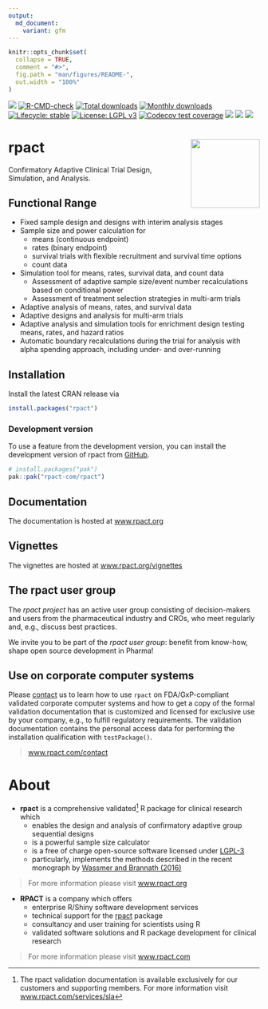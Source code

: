 ```yaml
---
output:
  md_document:
    variant: gfm
---
```


```r
knitr::opts_chunk$set(
  collapse = TRUE,
  comment = "#>",
  fig.path = "man/figures/README-",
  out.width = "100%"
)
```

 <!-- badges: start -->
[![](https://www.r-pkg.org/badges/version/rpact)](https://cran.r-project.org/package=rpact) 
[![R-CMD-check](https://github.com/rpact-com/rpact/actions/workflows/R-CMD-check.yaml/badge.svg)](https://github.com/rpact-com/rpact/actions/workflows/R-CMD-check.yaml) 
[![Total downloads](https://cranlogs.r-pkg.org/badges/grand-total/rpact?color=blue)](https://CRAN.R-project.org/package=rpact) 
[![Monthly downloads](https://cranlogs.r-pkg.org/badges/rpact?color=blue)](https://CRAN.R-project.org/package=rpact) 
[![Lifecycle: stable](https://img.shields.io/badge/lifecycle-stable-brightgreen.svg)](https://lifecycle.r-lib.org/articles/stages.html#stable) 
[![License: LGPL v3](https://img.shields.io/badge/License-LGPL_v3-blue.svg)](https://www.gnu.org/licenses/lgpl-3.0) 
[![Codecov test coverage](https://codecov.io/gh/rpact-com/rpact/branch/main/graph/badge.svg)](https://app.codecov.io/gh/rpact-com/rpact?branch=main)
[![](https://img.shields.io/badge/DOI-10.1007/978--3--319--32562--0-yellow.svg?logo=doi)](https://doi.org/10.1007/978-3-319-32562-0) 
[![](https://img.shields.io/badge/RPACT-Cloud-blue.svg?logo=r)](https://rpact.shinyapps.io/cloud)
[![](https://img.shields.io/badge/RPACT-Connect-669999.svg?labelColor=336699)](https://rpact.shinyapps.io/connect)
 <!-- badges: end -->

# rpact <a href="https://www.rpact.com"><img src="man/figures/logo.png" align="right" height="138" /></a>

Confirmatory Adaptive Clinical Trial Design, Simulation, and Analysis.

## Functional Range

*	Fixed sample design and designs with interim analysis stages
*	Sample size and power calculation for
    +	means (continuous endpoint)
    +	rates (binary endpoint)
    +	survival trials with flexible recruitment and survival time options
    +	count data 
*	Simulation tool for means, rates, survival data, and count data
    +	Assessment of adaptive sample size/event number recalculations based on
        conditional power
    +   Assessment of treatment selection strategies in multi-arm trials
*	Adaptive analysis of means, rates, and survival data
*	Adaptive designs and analysis for multi-arm trials
*	Adaptive analysis and simulation tools for enrichment design testing means,
    rates, and hazard ratios
*	Automatic boundary recalculations during the trial for analysis with alpha
    spending approach, including under- and over-running

## Installation

Install the latest CRAN release via

```r
install.packages("rpact")
```

### Development version

To use a feature from the development version, you can
install the development version of rpact from
[GitHub](https://github.com/rpact-com/rpact).

```r
# install.packages("pak")
pak::pak("rpact-com/rpact")
```

## Documentation

The documentation is hosted at [www.rpact.org](https://www.rpact.org)

## Vignettes

The vignettes are hosted at
[www.rpact.org/vignettes](https://www.rpact.org/vignettes/)

## The rpact user group

The *rpact project* has an active user group consisting of decision-makers and
users from the pharmaceutical industry and CROs, who meet regularly
and, e.g., discuss best practices.

We invite you to be part of the *rpact user group*: benefit from know-how, shape
open source development in Pharma!

## Use on corporate computer systems

Please [contact](https://www.rpact.com/contact) us to learn how to use `rpact`
on FDA/GxP-compliant validated corporate computer systems and how to get a copy
of the formal validation documentation that is customized and licensed for
exclusive use by your company, e.g., to fulfill regulatory requirements.
The validation documentation contains the personal access data for performing
the installation qualification with `testPackage()`.

> [www.rpact.com/contact](https://www.rpact.com/contact)

# About

* **rpact** is a comprehensive validated^[The rpact validation documentation is
  available exclusively for our customers and supporting members. For more
  information visit
  [www.rpact.com/services/sla](https://www.rpact.com/services/sla)] R package
  for clinical research which
    + enables the design and analysis of confirmatory adaptive group sequential
      designs
    + is a powerful sample size calculator
    + is a free of charge open-source software licensed under
      [LGPL-3](https://cran.r-project.org/web/licenses/LGPL-3)
    + particularly, implements the methods described in the recent monograph by
      [Wassmer and Brannath (2016)](https://doi.org/10.1007%2F978-3-319-32562-0)

> For more information please visit [www.rpact.org](https://www.rpact.org)

* **RPACT** is a company which offers
    + enterprise R/Shiny software development services 
    + technical support for the
      [rpact](https://cran.r-project.org/package=rpact) package
    + consultancy and user training for scientists using R
    + validated software solutions and R package development for clinical
      research

> For more information please visit [www.rpact.com](https://www.rpact.com)
